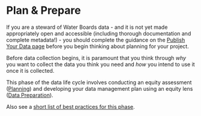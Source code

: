 # Plan & Prepare

::: callout-important
If you are a steward of Water Boards data - and it is not yet made appropriately open and accessible (including thorough documentation and complete metadata!) - you should complete the guidance on the [Publish Your Data page](https://cawaterboarddatacenter.github.io/equity-data-handbook/publish-data.html) before you begin thinking about planning for your project.
:::

Before data collection begins, it is paramount that you think through *why* you want to collect the data you think you need and *how* you intend to use it once it is collected.

This phase of the data life cycle involves conducting an equity assessment ([Planning](https://cawaterboarddatacenter.github.io/equity-data-handbook/plan.html)) and developing your data management plan using an equity lens ([Data Preparation](https://cawaterboarddatacenter.github.io/equity-data-handbook/prep.html)).

Also see a [short list of best practices for this phase](https://cawaterboarddatacenter.github.io/equity-data-handbook/get-started/best-practice.html#plan-prepare).
